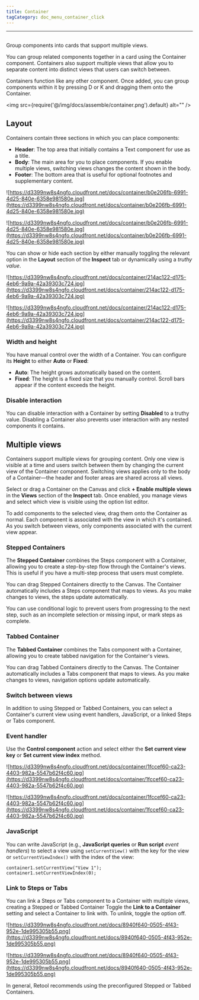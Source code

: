 ```yaml
---
title: Container
tagCategory: doc_menu_container_click
---
```

---

## <Heading hidden>Container</Heading>

Group components into cards that support multiple views.

You can group related components together in a card using the Container component. Containers also support multiple views that allow you to separate content into distinct views that users can switch between.

Containers function like any other component. Once added, you can group components within it by pressing D or K and dragging them onto the Container.

<img
  src={require('@/img/docs/assemble/container.png').default}
  alt=""
/>

## Layout

Containers contain three sections in which you can place components:

- **Header**: The top area that initially contains a Text component for use as a title.
- **Body**: The main area for you to place components. If you enable multiple views, switching views changes the content shown in the body.
- **Footer**: The bottom area that is useful for optional footnotes and supplementary content.

![https://d3399nw8s4ngfo.cloudfront.net/docs/container/b0e206fb-6991-4d25-840e-6358e981580e.jpg](https://d3399nw8s4ngfo.cloudfront.net/docs/container/b0e206fb-6991-4d25-840e-6358e981580e.jpg)

![https://d3399nw8s4ngfo.cloudfront.net/docs/container/b0e206fb-6991-4d25-840e-6358e981580e.jpg](https://d3399nw8s4ngfo.cloudfront.net/docs/container/b0e206fb-6991-4d25-840e-6358e981580e.jpg)

You can show or hide each section by either manually toggling the relevant option in the **Layout** section of the **Inspect** tab or dynamically using a *truthy value*.

![https://d3399nw8s4ngfo.cloudfront.net/docs/container/214ac122-d175-4eb6-9a9a-42a39303c724.jpg](https://d3399nw8s4ngfo.cloudfront.net/docs/container/214ac122-d175-4eb6-9a9a-42a39303c724.jpg)

![https://d3399nw8s4ngfo.cloudfront.net/docs/container/214ac122-d175-4eb6-9a9a-42a39303c724.jpg](https://d3399nw8s4ngfo.cloudfront.net/docs/container/214ac122-d175-4eb6-9a9a-42a39303c724.jpg)

### Width and height

You have manual control over the width of a Container. You can configure its **Height** to either **Auto** or **Fixed**:

- **Auto**: The height grows automatically based on the content.
- **Fixed**: The height is a fixed size that you manually control. Scroll bars appear if the content exceeds the height.

### Disable interaction

You can disable interaction with a Container by setting **Disabled** to a truthy value. Disabling a Container also prevents user interaction with any nested components it contains.

## Multiple views

Containers support multiple views for grouping content. Only one view is visible at a time and users switch between them by changing the current view of the Container component. Switching views applies only to the body of a Container—the header and footer areas are shared across all views.

Select or drag a Container on the Canvas and click **+ Enable multiple views** in the **Views** section of the **Inspect** tab. Once enabled, you manage views and select which view is visible using the option list editor.

To add components to the selected view, drag them onto the Container as normal. Each component is associated with the view in which it's contained. As you switch between views, only components associated with the current view appear.

### Stepped Containers

The **Stepped Container** combines the Steps component with a Container, allowing you to create a step-by-step flow through the Container's views. This is useful if you have a multi-step process that users must complete.

You can drag Stepped Containers directly to the Canvas. The Container automatically includes a Steps component that maps to views. As you make changes to views, the steps update automatically.

You can use conditional logic to prevent users from progressing to the next step, such as an incomplete selection or missing input, or mark steps as complete.

### Tabbed Container

The **Tabbed Container** combines the Tabs component with a Container, allowing you to create tabbed navigation for the Container's views.

You can drag Tabbed Containers directly to the Canvas. The Container automatically includes a Tabs component that maps to views. As you make changes to views, navigation options update automatically.

### Switch between views

In addition to using Stepped or Tabbed Containers, you can select a Container's current view using event handlers, JavaScript, or a linked Steps or Tabs component.

### Event handler

Use the **Control component** action and select either the **Set current view key** or **Set current view index** method.

![https://d3399nw8s4ngfo.cloudfront.net/docs/container/1fccef60-ca23-4403-982a-5547b62f4c60.jpg](https://d3399nw8s4ngfo.cloudfront.net/docs/container/1fccef60-ca23-4403-982a-5547b62f4c60.jpg)

![https://d3399nw8s4ngfo.cloudfront.net/docs/container/1fccef60-ca23-4403-982a-5547b62f4c60.jpg](https://d3399nw8s4ngfo.cloudfront.net/docs/container/1fccef60-ca23-4403-982a-5547b62f4c60.jpg)

### JavaScript

You can write JavaScript (e.g., **JavaScript queries** or **Run script** *event handlers*) to select a view using `setCurrentView()` with the key for the view or `setCurrentViewIndex()` with the index of the view:

```
container1.setCurrentView("View 1");
container1.setCurrentViewIndex(0);

```

### Link to Steps or Tabs

You can link a Steps or Tabs component to a Container with multiple views, creating a Stepped or Tabbed Container Toggle the **Link to a Container** setting and select a Container to link with. To unlink, toggle the option off.

![https://d3399nw8s4ngfo.cloudfront.net/docs/8940f640-0505-4f43-952e-1de995305b55.png](https://d3399nw8s4ngfo.cloudfront.net/docs/8940f640-0505-4f43-952e-1de995305b55.png)

![https://d3399nw8s4ngfo.cloudfront.net/docs/8940f640-0505-4f43-952e-1de995305b55.png](https://d3399nw8s4ngfo.cloudfront.net/docs/8940f640-0505-4f43-952e-1de995305b55.png)

In general, Retool recommends using the preconfigured Stepped or Tabbed Containers.
